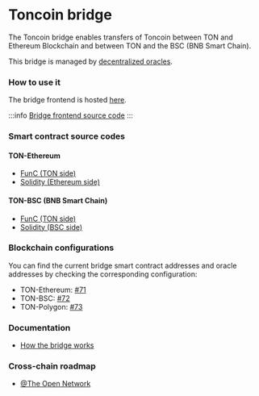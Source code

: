 
# Toncoin bridge

The Toncoin bridge enables transfers of Toncoin between TON and Ethereum Blockchain and between TON and the BSC (BNB Smart Chain).

This bridge is managed by [decentralized oracles](/v3/documentation/infra/bridges/toncoin-addresses).

### How to use it

The bridge frontend is hosted [here](https://ton.org/bridge).

:::info
[Bridge frontend source code](https://github.com/ton-blockchain/bridge)
:::

### Smart contract source codes

#### TON-Ethereum

- [FunC (TON side)](https://github.com/ton-blockchain/bridge-func)
- [Solidity (Ethereum side)](https://github.com/ton-blockchain/bridge-solidity/tree/eth_mainnet)

#### TON-BSC (BNB Smart Chain)

- [FunC (TON side)](https://github.com/ton-blockchain/bridge-func/tree/bsc)
- [Solidity (BSC side)](https://github.com/ton-blockchain/bridge-solidity/tree/bsc_mainnet)

### Blockchain configurations

You can find the current bridge smart contract addresses and oracle addresses by checking the corresponding configuration:

- TON-Ethereum: [#71](https://github.com/ton-blockchain/ton/blob/35d17249e6b54d67a5781ebf26e4ee98e56c1e50/crypto/block/block.tlb#L738)
- TON-BSC: [#72](https://github.com/ton-blockchain/ton/blob/35d17249e6b54d67a5781ebf26e4ee98e56c1e50/crypto/block/block.tlb#L739)
- TON-Polygon: [#73](https://github.com/ton-blockchain/ton/blob/35d17249e6b54d67a5781ebf26e4ee98e56c1e50/crypto/block/block.tlb#L740)

### Documentation

- [How the bridge works](https://github.com/ton-blockchain/TIPs/issues/24)

### Cross-chain roadmap

- [@The Open Network](https://t.me/tonblockchain/146)

<Feedback />
